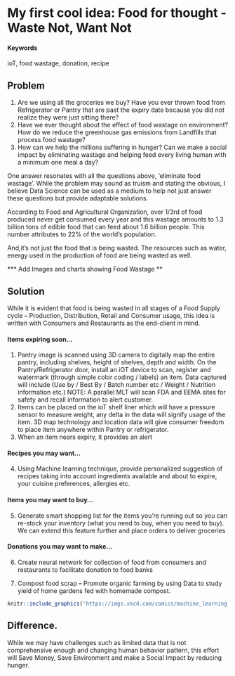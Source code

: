# My first cool idea: Food for thought - Waste Not, Want Not

#### Keywords {-}

ioT, food wastage, donation, recipe

## Problem

1. Are we using all the groceries we buy? Have you ever thrown food from Refrigerator or Pantry that are past the expiry date because you did not realize they were just sitting there? 
2. Have we ever thought about the effect of food wastage on environment? How do we reduce the greenhouse gas emissions from Landfills that process food wastage?
3. How can we help the millions suffering in hunger? Can we make a social impact by eliminating wastage and helping feed every living human with a minimum one meal a day?  

One answer resonates with all the questions above, ‘eliminate food wastage’. While the problem may sound as truism and stating the obvious, I believe Data Science can be used as a medium to help not just answer these questions but provide adaptable solutions.

According to Food and Agricultural Organization, over 1/3rd of food produced never get consumed every year and this wastage amounts to 1.3 billion tons of edible food that can feed about 1.6 billion people. This number attributes to 22% of the world’s population. 

And,it’s not just the food that is being wasted. The resources such as water, energy used in the production of food are being wasted as well.

*** Add Images and charts showing Food Wastage **

## Solution

While it is evident that food is being wasted in all stages of a Food Supply cycle – Production, Distribution, Retail and Consumer usage, this idea is written with Consumers and Restaurants as the end-client in mind. 

#### Items expiring soon…
1.  Pantry image is scanned using 3D camera to digitally map the entire pantry, including shelves, height of shelves, depth and width. On the Pantry/Refrigerator door, install an iOT device to scan, register and watermark (through simple color coding / labels) an item. Data captured will include (Use by / Best By / Batch number etc / Weight / Nutrition information etc.) NOTE: A parallel MLT will scan  FDA and EEMA sites for safety and recall information to alert customer. 
2.  Items can be placed on the ioT shelf liner which will have a pressure sensor to measure weight, any delta in the data will signify usage of the item. 3D map technology and location data will give consumer freedom to place item anywhere within Pantry or refrigerator. 
3.  When an item nears expiry, it provides an alert 

#### Recipes you may want…
4.	 Using Machine learning technique, provide personalized suggestion of recipes taking into account ingredients available and about to expire, your cuisine preferences, allergies etc.

#### Items you may want to buy…
5.	 Generate smart shopping list for the items you’re running out so you can re-stock your inventory (what you need to buy, when you need to buy). We can extend this feature further and place orders to deliver groceries

#### Donations you may want to make…
6.  Create neural network for collection of food from consumers and restaurants to facilitate donation to food banks

7.  Compost food scrap – Promote organic farming by using Data to study yield of home gardens fed with homemade compost.

<!-- ...or include images directly from the web. Cite your sources! -->
```r
knitr::include_graphics('https://imgs.xkcd.com/comics/machine_learning.png')
```
 

## Difference.

While we may have challenges such as limited data that is not comprehensive enough and changing human behavior pattern, this effort will Save Money, Save Environment and make a Social Impact by reducing hunger.
